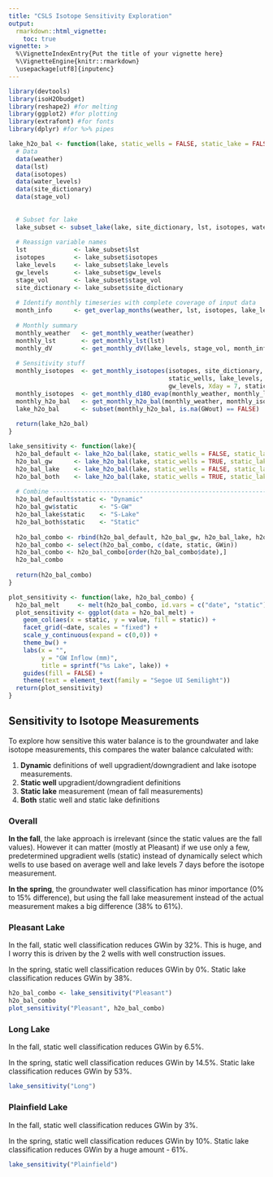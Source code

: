 ```yaml
---
title: "CSLS Isotope Sensitivity Exploration"
output: 
  rmarkdown::html_vignette:
    toc: true
vignette: >
  %\VignetteIndexEntry{Put the title of your vignette here}
  %\VignetteEngine{knitr::rmarkdown}
  \usepackage[utf8]{inputenc}
---
```


```r
library(devtools)
library(isoH2Obudget)
library(reshape2) #for melting
library(ggplot2) #for plotting
library(extrafont) #for fonts
library(dplyr) #for %>% pipes
```

```r
lake_h2o_bal <- function(lake, static_wells = FALSE, static_lake = FALSE) {
  # Data
  data(weather)
  data(lst)
  data(isotopes)
  data(water_levels)
  data(site_dictionary)
  data(stage_vol)
  
  
  # Subset for lake
  lake_subset <- subset_lake(lake, site_dictionary, lst, isotopes, water_levels, stage_vol)
  
  # Reassign variable names
  lst             <- lake_subset$lst
  isotopes        <- lake_subset$isotopes
  lake_levels     <- lake_subset$lake_levels
  gw_levels       <- lake_subset$gw_levels
  stage_vol       <- lake_subset$stage_vol
  site_dictionary <- lake_subset$site_dictionary
  
  # Identify monthly timeseries with complete coverage of input data
  month_info      <- get_overlap_months(weather, lst, isotopes, lake_levels, gw_levels)
  
  # Monthly summary
  monthly_weather   <- get_monthly_weather(weather)
  monthly_lst       <- get_monthly_lst(lst)
  monthly_dV        <- get_monthly_dV(lake_levels, stage_vol, month_info, as_depth = TRUE, tmp_depth_fix = TRUE)
  
  # Sensitivity stuff
  monthly_isotopes  <- get_monthly_isotopes(isotopes, site_dictionary,
                                            static_wells, lake_levels, 
                                            gw_levels, Xday = 7, static_lake)
  monthly_isotopes  <- get_monthly_d18O_evap(monthly_weather, monthly_lst, monthly_isotopes)
  monthly_h2o_bal   <- get_monthly_h2o_bal(monthly_weather, monthly_isotopes, monthly_dV, month_info)
  lake_h2o_bal      <- subset(monthly_h2o_bal, is.na(GWout) == FALSE)
  
  return(lake_h2o_bal)
}

lake_sensitivity <- function(lake){
  h2o_bal_default <- lake_h2o_bal(lake, static_wells = FALSE, static_lake = FALSE)
  h2o_bal_gw      <- lake_h2o_bal(lake, static_wells = TRUE, static_lake = FALSE)
  h2o_bal_lake    <- lake_h2o_bal(lake, static_wells = FALSE, static_lake = TRUE)
  h2o_bal_both    <- lake_h2o_bal(lake, static_wells = TRUE, static_lake = TRUE)
  
  # Combine ----------------------------------------------------------------------
  h2o_bal_default$static <- "Dynamic"
  h2o_bal_gw$static      <- "S-GW"
  h2o_bal_lake$static    <- "S-Lake"
  h2o_bal_both$static    <- "Static"
  
  h2o_bal_combo <- rbind(h2o_bal_default, h2o_bal_gw, h2o_bal_lake, h2o_bal_both)
  h2o_bal_combo <- select(h2o_bal_combo, c(date, static, GWin))
  h2o_bal_combo <- h2o_bal_combo[order(h2o_bal_combo$date),]
  h2o_bal_combo
  
  return(h2o_bal_combo)
}

plot_sensitivity <- function(lake, h2o_bal_combo) {
  h2o_bal_melt     <- melt(h2o_bal_combo, id.vars = c("date", "static"))
  plot_sensitivity <- ggplot(data = h2o_bal_melt) +
    geom_col(aes(x = static, y = value, fill = static)) +
    facet_grid(~date, scales = "fixed") +
    scale_y_continuous(expand = c(0,0)) +
    theme_bw() + 
    labs(x = "", 
         y = "GW Inflow (mm)", 
         title = sprintf("%s Lake", lake)) +
    guides(fill = FALSE) +
    theme(text = element_text(family = "Segoe UI Semilight"))
  return(plot_sensitivity)
}
```

## Sensitivity to Isotope Measurements

To explore how sensitive this water balance is to the groundwater and lake
isotope measurements, this compares the water balance calculated with:

1. **Dynamic** definitions of well upgradient/downgradient and lake isotope
measurements. 
2. **Static well** upgradient/downgradient definitions
3. **Static lake** measurement (mean of fall measurements)
4. **Both** static well and static lake definitions

### Overall

**In the fall**, the lake approach is irrelevant (since the static values are
the fall values). However it can matter (mostly at Pleasant) if we use only a
few, predetermined upgradient wells (static) instead of dynamically select which
wells to use based on average well and lake levels 7 days before the isotope
measurement.

**In the spring**, the groundwater well classification has minor importance (0%
to 15% difference), but using the fall lake measurement instead of the actual
measurement makes a big difference (38% to 61%).

### Pleasant Lake

In the fall, static well classification reduces GWin by 32%. This is huge, and I
worry this is driven by the 2 wells with well construction issues.

In the spring, static well classification reduces GWin by 0%. Static lake
classification reduces GWin by 38%.

```r
h2o_bal_combo <- lake_sensitivity("Pleasant")
h2o_bal_combo
plot_sensitivity("Pleasant", h2o_bal_combo)
```

### Long Lake 
In the fall, static well classification reduces GWin by 6.5%. 

In the spring, static well classification reduces GWin by 14.5%. Static lake
classification reduces GWin by 53%.

```r
lake_sensitivity("Long")
```

### Plainfield Lake
In the fall, static well classification reduces GWin by 3%. 

In the spring, static well classification reduces GWin by 10%. Static lake
classification reduces GWin by a huge amount - 61%.

```r
lake_sensitivity("Plainfield")
```
